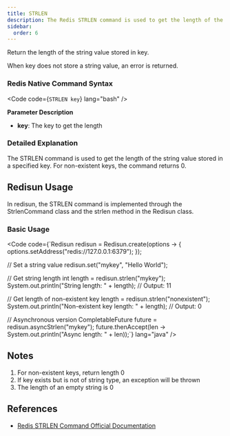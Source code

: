 ```yaml
---
title: STRLEN
description: The Redis STRLEN command is used to get the length of the string value of a specified key.
sidebar:
  order: 6
---
```



Return the length of the string value stored in key.

When key does not store a string value, an error is returned.

### Redis Native Command Syntax

<Code code={`STRLEN key`} lang="bash" />

**Parameter Description**

- **key**: The key to get the length

### Detailed Explanation

The STRLEN command is used to get the length of the string value stored in a specified key. For non-existent keys, the command returns 0.

## Redisun Usage

In redisun, the STRLEN command is implemented through the StrlenCommand class and the strlen method in the Redisun class.

### Basic Usage

<Code code={`Redisun redisun = Redisun.create(options -> {
    options.setAddress("redis://127.0.0.1:6379");
});

// Set a string value
redisun.set("mykey", "Hello World");

// Get string length
int length = redisun.strlen("mykey");
System.out.println("String length: " + length); // Output: 11

// Get length of non-existent key
length = redisun.strlen("nonexistent");
System.out.println("Non-existent key length: " + length); // Output: 0

// Asynchronous version
CompletableFuture<Integer> future = redisun.asyncStrlen("mykey");
future.thenAccept(len -> System.out.println("Async length: " + len));`} lang="java" />

## Notes

1. For non-existent keys, return length 0
2. If key exists but is not of string type, an exception will be thrown
3. The length of an empty string is 0

## References

- [Redis STRLEN Command Official Documentation](https://redis.io/commands/strlen/)